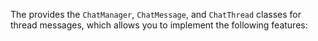 <PlatformWrapper platform="android">

The <Vg k="CHAT_SDK"/> provides the `ChatManager`, `ChatMessage`, and `ChatThread` classes for thread messages, which allows you to implement the following features:

</PlatformWrapper>